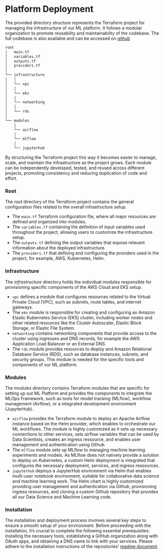 
# Platform Deployment

The provided directory structure represents the Terraform project for managing the infrastructure of our ML platform. It follows a modular organization to promote reusability and maintainability of the codebase. The full codebase is also available and can be accessed on [github](https://github.com/seblum/mlops-mlplatform-on-eks)

```bash
root
│   main.tf
│   variables.tf
│   outputs.tf
│   providers.tf
│
└── infrastructure
│   │
│   └── vpc
│   │
│   └── eks
│   │
│   └── networking
│   │
│   └── rds
│
└── modules
    │
    └── airflow
    │
    └── mlflow
    │
    └── jupyterhub
```

By structuring the Terraform project this way it becomes easier to manage, scale, and maintain the infrastructure as the project grows. Each module can be independently developed, tested, and reused across different projects, promoting consistency and reducing duplication of code and effort.

### Root  {.unlisted .unnumbered}

The *root* directory of the Terraform project contains the general configuration files related to the overall infrastructure setup.

* The `main.tf` Terraform configuration file, where all major resources are defined and organized into modules.
* The `variables.tf` containing the definition of input variables used throughout the project, allowing users to customize the infrastructure setup.
* The `outputs.tf` defining the output variables that expose relevant information about the deployed infrastructure.
* The `providers.tf` that defining and configuring the providers used in the project, for example, AWS, Kubernetes, Helm.

### Infrastructure {.unlisted .unnumbered}

The *infrastructure* directory holds the individual modules responsible for provisioning specific components of the AWS Cloud and EKS setup.

* `vpc` defines a module that configures resources related to the Virtual Private Cloud (VPC), such as subnets, route tables, and internet gateways.
* The `eks` module is responsible for creating and configuring an Amazon Elastic Kubernetes Service (EKS) cluster, including worker nodes and other related resources like the Cluster Autoscaler, Elastic Block Storage, or Elastic File System.
* `networking` contains networking components that provide access to the cluster using ingresses and DNS records, for example the AWS Application Load Balancer or an External DNS.
* The `rds` module provides resources to deploy and Amazon Relational Database Service (RDS), such as database instances, subnets, and security groups. This module is needed for the specific tools and components of our ML platform.

### Modules {.unlisted .unnumbered}

The *modules* directory contains Terraform modules that are specific for setting up out ML Platform and provides the components to integrate the MLOps Framework, such as tools for model tracking (MLflow), workflow management (Airflow), or a integrated development environment (JupyterHub).

* `airflow` provides the Terraform module to deploy an Apache Airflow instance based on the Helm provider, which enables to orchestrate our ML workflows. The module is highly customized as it sets up necessary connections to other services, sets airflow variables that can be used by Data Scientists, creates an ingress ressource, and enables user management and authentication using Github.
* The `mlflow` module sets up MLflow to managing machine learning experiments and models. As MLflow does not natively provide a solution to deploy on Kubernetes, a custom Helm deployment is integrated that configures the necessary deployment, services, and ingress ressources.
* `jupyterhub` deploys a JupyterHub environment via Helm that enables multi-user notebook environment, suitable for collaborative data science and machine learning work. The Helm chart is highly customized providing user management and authentication via Github, provisioning ingress resources, and cloning a custom Github repository that provides all our Data Science and Machine Learning code.

### Installation {.unlisted .unnumbered}

The installation and deployment process involves several key steps to ensure a smooth setup of your environment. Before proceeding with the installation, it's crucial to complete the following essential prerequisites: installing the necessary tools, establishing a GitHub organization along with OAuth apps, and obtaining a DNS name to link with your services.
Please adhere to the installation instructions of the repositories' [readme document](https://github.com/seblum/mlops-mlplatform-on-eks/blob/main/Installation.md).